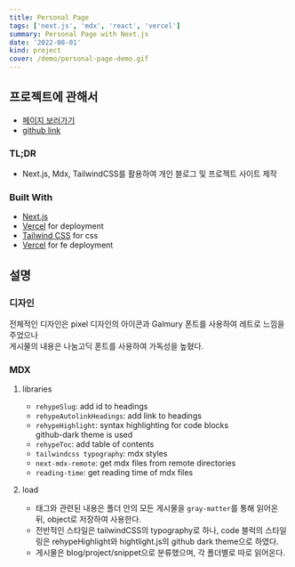 ```yaml
---
title: Personal Page
tags: ['next.js', 'mdx', 'react', 'vercel']
summary: Personal Page with Next.js
date: '2022-08-01'
kind: project
cover: /demo/personal-page-demo.gif
---
```


## 프로젝트에 관해서

- [페이지 보러가기](https://lxxonx.xyz)
- [github link](https://github.com/lxxonx/lxxonx.xyz)

### TL;DR

- Next.js, Mdx, TailwindCSS를 활용하여 개인 블로그 및 프로젝트 사이트 제작

### Built With

- [Next.js](https://nodejs.org/ko/)
- [Vercel](https://vercel.com/) for deployment
- [Tailwind CSS](https://tailwindcss.com/) for css
- [Vercel](https://vercel.com/) for fe deployment

## 설명

### 디자인

전체적인 디자인은 pixel 디자인의 아이콘과 Galmury 폰트를 사용하여 레트로 느낌을 주었으나\
게시물의 내용은 나눔고딕 폰트를 사용하여 가독성을 높혔다.

### MDX

1. libraries

   - `rehypeSlug`: add id to headings
   - `rehypeAutolinkHeadings`: add link to headings
   - `rehypeHighlight`: syntax highlighting for code blocks\
     github-dark theme is used
   - `rehypeToc`: add table of contents
   - `tailwindcss typography`: mdx styles
   - `next-mdx-remote`: get mdx files from remote directories
   - `reading-time`: get reading time of mdx files

2. load

   - 태그와 관련된 내용은 폴더 안의 모든 게시물을 `gray-matter`를 통해 읽어온 뒤, object로 저장하여 사용한다.
   - 전반적인 스타일은 tailwindCSS의 typography로 하나, code 블럭의 스타일링은 rehypeHighlight와 hightlight.js의 github dark theme으로 하였다.
   - 게시물은 blog/project/snippet으로 분류했으며, 각 폴더별로 따로 읽어온다.
